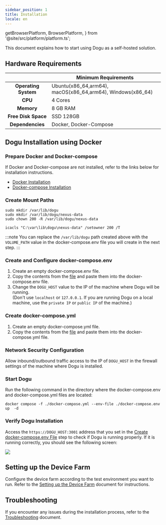 ```yaml
---
sidebar_position: 1
title: Installation
locale: en
---
```


  getBrowserPlatform,
  BrowserPlatform,
} from '@site/src/platform/platform.ts';



This document explains how to start using Dogu as a self-hosted solution.

## Hardware Requirements

|                          | Minimum Requirements                                       |
| :----------------------: | ---------------------------------------------------------- |
| <b>Operating System</b>  | Ubuntu(x86_64,arm64), macOS(x86_64,arm64), Windows(x86_64) |
|       <b> CPU </b>       | 4 Cores                                                    |
|     <b> Memory </b>      | 8 GB RAM                                                   |
| <b> Free Disk Space </b> | SSD 128GB                                                  |
|  <b> Dependencies </b>   | Docker, Docker-Compose                                     |

## Dogu Installation using Docker

### Prepare Docker and Docker-compose

If Docker and Docker-compose are not installed, refer to the links below for installation instructions.

- [Docker Installation](https://docs.docker.com/engine/install/)
- [Docker-compose Installation](https://docs.docker.com/compose/install/)

### Create Mount Paths

<Tabs groupId="os" defaultValue="linux" queryString>
<TabItem value="linux" label="Linux" default>

```
sudo mkdir /var/lib/dogu
sudo mkdir /var/lib/dogu/nexus-data
sudo chown 200 -R /var/lib/dogu/nexus-data
```

</TabItem>

<TabItem value="windows" label="Windows">

```
icacls "C:\var\lib\dogu\nexus-data" /setowner 200 /T
```

</TabItem>
</Tabs>

:::note
You can replace the `/var/lib/dogu` path created above with the `VOLUME_PATH` value in the docker-compose.env file you will create in the next step.
:::

### Create and Configure docker-compose.env

1. Create an empty docker-compose.env file.
2. Copy the contents from the [file](https://github.com/dogu-team/dogu/blob/main/docker-compose.env) and paste them into the docker-compose.env file.
3. Change the `DOGU_HOST` value to the IP of the machine where Dogu will be running.  
   (Don't use `localhost` or `127.0.0.1`. If you are running Dogu on a local machine, use the `private IP` or `public IP` of the machine.)

### Create docker-compose.yml

1. Create an empty docker-compose.yml file.
2. Copy the contents from the [file](https://github.com/dogu-team/dogu/blob/main/docker-compose.yml) and paste them into the docker-compose.yml file.

### Network Security Configuration

Allow inbound/outbound traffic access to the IP of `DOGU_HOST` in the firewall settings of the machine where Dogu is installed.

### Start Dogu

Run the following command in the directory where the docker-compose.env and docker-compose.yml files are located:

```
docker compose -f ./docker-compose.yml --env-file ./docker-compose.env up  -d
```

### Verify Dogu Installation

Access the `https://DOGU_HOST:3001` address that you set in the [Create docker-compose.env File](/get-started/installation/self-hosted/installation#creating-the-docker-composeenv-file) step to check if Dogu is running properly. If it is running correctly, you should see the following screen:

<img src="/img/get-started/auth-page.png" />

## Setting up the Device Farm

Configure the device farm according to the test environment you want to run. Refer to the [Setting up the Device Farm](/get-started/tutorials/device-farm) document for instructions.

## Troubleshooting

If you encounter any issues during the installation process, refer to the [Troubleshooting](/get-started/installation/self-hosted/trouble-shooting) document.
